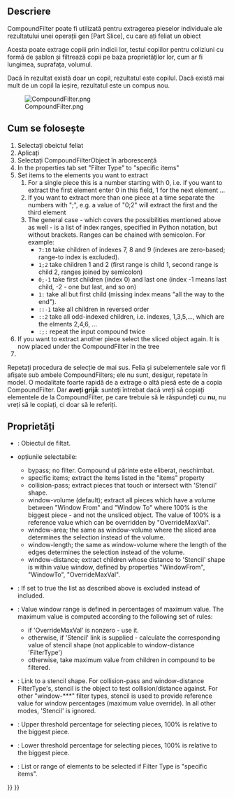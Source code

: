 <languages/>
<div lang="en" dir="ltr" class="mw-content-ltr">
{{Docnav
|[[Part_ExplodeCompound|ExplodeCompound]]
|[[Part_Boolean|Boolean]]
|[[Part_Workbench|Part]]
|IconL=Part_ExplodeCompound.svg
|IconR=Part_Boolean.svg
|IconC=Workbench_Part.svg
}}
</div>

<div class="mw-translate-fuzzy">
{{GuiCommand/ro
|Name=Part Compound‏‎Filter
|Name/ro=Part Compound‏‎Filter
|MenuLocation=Part → Compound Filter
|Workbenches=[[Part Workbench|Part]]
|Version=0.17
}}
</div>

<span id="Description"></span>
==Descriere==

<div class="mw-translate-fuzzy">
CompoundFilter poate fi utilizată pentru extragerea pieselor individuale ale rezultatului unei operații gen [Part Slice], cu care ați feliat un obiect
</div>

Acesta poate extrage copiii prin indicii lor, testul copiilor pentru coliziuni cu formă de șablon și filtrează copii pe baza proprietăților lor, cum ar fi lungimea, suprafața, volumul.

Dacă în rezultat există doar un copil, rezultatul este copilul. Dacă există mai mult de un copil la ieșire, rezultatul este un compus nou.

[[File:CompoundFilter.png]]

<span id="Usage"></span>
<div class="mw-translate-fuzzy">
== Cum se folosește ==
</div>

<div class="mw-translate-fuzzy">
# Selectați obeictul feliat
# Aplicați {{MenuCommand|Menu → Part → Compound → CompoundFilter}}
# Selectați CompoundFilterObject în arborescență
# In the properties tab set "Filter Type" to "specific items"
# Set items to the elements you want to extract
## For a single piece this is a number starting with 0, i.e. if you want to extract the first element enter 0 in this field, 1 for the next element ...
## If you want to extract more than one piece at a time separate the numbers with ";", e.g. a value of "0;2" will extract the first and the third element
## The general case - which covers the possibilities mentioned above as well - is a list of index ranges, specified in Python notation, but without brackets. Ranges can be chained with semicolon. For example:
##*   <tt>7:10</tt> take children of indexes 7, 8 and 9 (indexes are zero-based; range-to index is excluded).
##*   <tt>1;2 </tt> take children 1 and 2 (first range is child 1, second range is child 2, ranges joined by semicolon)
##*   <tt>0;-1</tt> take first children (index 0) and last one (index -1 means last child, -2 - one but last, and so on)
##*   <tt>1:  </tt> take all but first child (missing index means "all the way to the end").
##*   <tt>::-1</tt> take all children in reversed order
##*   <tt>::2 </tt> take all odd-indexed children, i.e. indexes, 1,3,5,..., which are the elments 2,4,6, ...
##*   <tt>:;: </tt> repeat the input compound twice
# If you want to extract another piece select the sliced object again. It is now placed under the CompoundFilter in the tree
# 
Repetați procedura de selecție de mai sus. Felia și subelementele sale vor fi afișate sub ambele CompoundFilters; ele nu sunt, desigur, repetate în model. O modalitate foarte rapidă de a extrage o altă piesă este de a copia CompoundFilter. Dar '''aveți grijă''': sunteți întrebat dacă vreți să copiați elementele de la CompoundFilter, pe care trebuie să le răspundeți cu '''nu''', nu vreți să le copiați, ci doar să le referiți.
</div>

<span id="Properties"></span>
==Proprietăți==

<div class="mw-translate-fuzzy">
* {{PropertyData|Base}}: Obiectul de filtat.
* {{PropertyData|Filter Type}} opțiunile selectabile:
** bypass; no filter. Compound ul părinte este eliberat, neschimbat.
** specific items; extract the items listed in the "items" property
** collision-pass; extract pieces that touch or intersect with 'Stencil' shape.
** window-volume (default); extract all pieces which have a volume between "Window From" and "Window To" where 100% is the biggest piece - and not the unsliced object. The value of 100% is a reference value which can be overridden by "OverrideMaxVal".
** window-area; the same as window-volume where the sliced area determines the selection instead of the volume.
** window-length; the same as window-volume where the length of the edges determines the selection instead of the volume.
** window-distance; extract children whose distance to 'Stencil' shape is within value window, defined by properties "WindowFrom", "WindowTo", "OverrideMaxVal".
* {{PropertyData|Invert}}: If set to true the list as described above is excluded instead of included.
* {{PropertyData|Override Max Val}}: Value window range is defined in percentages of maximum value. The maximum value is computed according to the following set of rules:
** if 'OverrideMaxVal' is nonzero - use it.
** otherwise, if 'Stencil' link is supplied - calculate the corresponding value of stencil shape (not applicable to window-distance 'FilterType')
** otherwise, take maximum value from children in compound to be filtered.
* {{PropertyData|Stencil}}: Link to a stencil shape. For collision-pass and window-distance FilterType's, stencil is the object to test collision/distance against. For other "window-***" filter types, stencil is used to provide reference value for window percentages (maximum value override). In all other modes, 'Stencil' is ignored.
* {{PropertyData|Window From}}: Upper threshold percentage for selecting pieces, 100% is relative to the biggest piece.
* {{PropertyData|Window To}}: Lower threshold percentage for selecting pieces, 100% is relative to the biggest piece.
* {{PropertyData|items}}: List or range of elements to be selected if Filter Type is "specific items".
</div>



<div lang="en" dir="ltr" class="mw-content-ltr">
{{Docnav
|[[Part_ExplodeCompound|ExplodeCompound]]
|[[Part_Boolean|Boolean]]
|[[Part_Workbench|Part]]
|IconL=Part_ExplodeCompound.svg
|IconR=Part_Boolean.svg
|IconC=Workbench_Part.svg
}}
</div>

{{Part Tools navi{{#translation:}}}}
{{Userdocnavi{{#translation:}}}}
{{clear}}